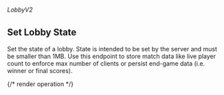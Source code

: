 ###### *LobbyV2*

## Set Lobby State

Set the state of a lobby. State is intended to be set by the server and must be smaller than 1MB. Use this endpoint to store match data like live player count to enforce max number of clients or persist end-game data (i.e. winner or final scores).

{/* render operation */}

